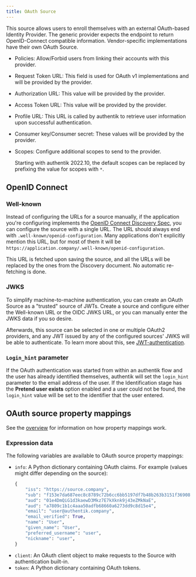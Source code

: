 ```yaml
---
title: OAuth Source
---
```


This source allows users to enroll themselves with an external OAuth-based Identity Provider. The generic provider expects the endpoint to return OpenID-Connect compatible information. Vendor-specific implementations have their own OAuth Source.

- Policies: Allow/Forbid users from linking their accounts with this provider.
- Request Token URL: This field is used for OAuth v1 implementations and will be provided by the provider.
- Authorization URL: This value will be provided by the provider.
- Access Token URL: This value will be provided by the provider.
- Profile URL: This URL is called by authentik to retrieve user information upon successful authentication.
- Consumer key/Consumer secret: These values will be provided by the provider.
- Scopes: Configure additional scopes to send to the provider.

    Starting with authentik 2022.10, the default scopes can be replaced by prefixing the value for scopes with `*`.

## OpenID Connect

### Well-known

Instead of configuring the URLs for a source manually, if the application you're configuring implements the [OpenID Connect Discovery Spec](https://openid.net/specs/openid-connect-discovery-1_0.html), you can configure the source with a single URL. The URL should always end with `.well-known/openid-configuration`. Many applications don't explicitly mention this URL, but for most of them it will be `https://application.company/.well-known/openid-configuration`.

This URL is fetched upon saving the source, and all the URLs will be replaced by the ones from the Discovery document. No automatic re-fetching is done.

### JWKS

To simplify machine-to-machine authentication, you can create an OAuth Source as a "trusted" source of JWTs. Create a source and configure either the Well-known URL or the OIDC JWKS URL, or you can manually enter the JWKS data if you so desire.

Afterwards, this source can be selected in one or multiple OAuth2 providers, and any JWT issued by any of the configured sources' JWKS will be able to authenticate. To learn more about this, see [JWT-authentication](../../../../add-secure-apps/providers/oauth2/client_credentials#jwt-authentication).

### `Login_hint` parameter

If the OAuth authentication was started from within an authentik flow and the user has already identified themselves, authentik will set the `login_hint` parameter to the email address of the user. If the Identification stage has the **Pretend user exists** option enabled and a user could not be found, the `login_hint` value will be set to the identifier that the user entered.

## OAuth source property mappings

See the [overview](../../property-mappings/index.md) for information on how property mappings work.

### Expression data

The following variables are available to OAuth source property mappings:

- `info`: A Python dictionary containing OAuth claims. For example (values might differ depending on the source):
    ```python
    {
        "iss": "https://source.company",
        "sub": "f153e7da687eec8c8789c72b6cc6bb5197df7b48b263b3151f36908e1bc10691",
        "aud": "01e4DmQiG1d3kaewD3Mkz7E7kXknk9j43eZMkNaE",
        "aud": "a7809c1b1c4aaa50adfb68660a6273dd9c8d15e4",
        "email": "user@authentik.company",
        "email_verified": True,
        "name": "User",
        "given_name": "User",
        "preferred_username": "user",
        "nickname": "user",
    }
    ```
- `client`: An OAuth client object to make requests to the Source with authentication built-in.
- `token`: A Python dictionary containing OAuth tokens.
